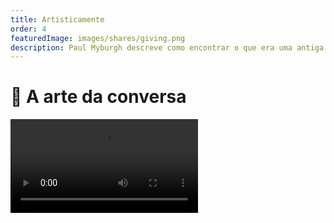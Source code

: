 ```yaml
---
title: Artisticamente
order: 4
featuredImage: images/shares/giving.png
description: Paul Myburgh descreve como encontrar o que era uma antiga comunidade na forma futura por meio de conversa horizontal, escuta profunda e uma abordagem fundamental para o relacionamento.
---
```


# 💬 A arte da conversa

<Video src="https://www.youtube-nocookie.com/embed/CCYw0QVoB_U" />

Este documentário apresenta Paul Myburgh, autor de ”_The Bushmen Winter Has Come”_, que passou sete anos vivendo com os povos ancestrais Gwi no deserto do Kalahari, explorando antigas conversas existenciais.

## Como isso se aplica ao Kernel?

Existem muitos insights importantes para as conversas que cultivamos tanto aqui no Kernel quanto as que expandimos para horizontes mais distantes. Selecionamos algumas das principais citações, perguntas e ensinamentos que Paul oferece como forma de entender o que vem a seguir.

<Process>

"**A qualidade da escuta determina a qualidade da fala.**”

"Quando as pessoas estão ouvindo, sou compelido a falar mais a verdade.”

Devemos aspirar à soma positiva, conversas horizontais (9:14 no vídeo).

<Box>

**Conversas horizontais:** diálogo interativo entre colegas. Os participantes compartilham confiança, vivendo dentro do mesmo contexto. As conversas continuam e podem ser retomadas amanhã, na próxima semana ou algum tempo depois. Muito mais significado é compartilhado.

> "Tenho muito respeito pelas pessoas que pensam enquanto falam, e que param para pensar e acrescentar **significado que importa**."

**Conversas verticais:** Cada pessoa fala para expor seu ponto de vista - não se baseando no diálogo que já está acontecendo. Torna-se uma competição porque você está pensando no que dizer em vez de ouvir. Dificulta o ouvir e a troca de informações verdadeiras. Menos significado é compartilhado.

</Box>

Fazer perguntas melhores ao ouvir mais profundamente

Que tipos de discurso realmente agregam valor?

</Process>

## Resumo

> “Vivemos em um mundo onde é moda jogar essas frases de efeito fofas um para o outro e pensar que sabemos das coisas. Fazemos perguntas sem realmente querer as respostas - tudo o que procuramos é uma solução rápida; uma solução conceitual para uma curiosidade que realmente não importa porque é apenas uma fantasia passageira. Não vivemos em um mundo onde temos conversas sobre coisas que realmente importam! Refiro-me a explorações sem fim da verdade fora de nós mesmos... "

Qual é a verdade fora de você? Como você poderia criar ferramentas coletivas que incentivassem as pessoas a explorar essas ideias e se conectar de maneiras verdadeiramente significativas?

> "Temos mil alternativas para cada fundamento e passamos grande parte de nossas vidas preocupados com essas alternativas. Nossas vidas, portanto, tendem a ser muito mais **ligadas incidentalmente** em vez de **relacionadas fundamentalmente**. Com isso expressamos nossa separação: do mundo natural, dos fundamentos, do cosmos."

Este é um jogo linguístico profundo: todos nós nos encontramos envolvidos em tarefas aparentemente insignificantes que constantemente atrapalham aquela coisa realmente profunda que você pretende aprender ou fazer. Por que é isso? Como podemos usar mais de nossa existência diária para aquilo que não está dependente e aprisionado em trivialidades, mas fundamentalmente relacionado a tudo ao nosso redor? Não é isso que uma rede faz?

<Flash>
    
<Card>
    
Que tipos de conversas construímos juntos no Kernel?

Horizontais

</Card>

</Flash>

> "Senti falta da **Voz Verdadeira**".

O que é Voz Verdadeira? Você já ouviu isso?

> "As pessoas ouvem. Há pausas entre as falas que são preenchidas com o pensamento e com a compreensão."

Quão confortável você se sente com o silêncio? Não é essa a real medida do companheirismo? Quão confortáveis são os silêncios?

> "A conversa moderna não dá espaço para que as palavras se instalem no ouvinte [...] Tenho muito respeito pelas pessoas que pensam enquanto falam, e que param para pensar e acrescentar **o significado que importa**."

## A sede de verdade

<InfoBlock>

"Fazer o que é justo com toda a alma e dizer a verdade. O que resta a você é aproveitar a vida, conectando cada coisa boa à outra, sem deixar o menor intervalo entre elas." - Pierre Hadot

</InfoBlock>

Como você pode cultivar o espaço dentro de si necessário para ouvir bem? O que realmente significa atribuir um significado consciente às palavras que você diz ou escreve, conectando cada coisa boa à seguinte? Como isso é amplificado quando essas palavras são códigos executáveis?

> "A fala de alguém deve ser moldada pela qualidade do ouvinte. Então, quando você está me ouvindo, sou compelido a falar com mais sentido. Sou compelido a falar mais verdade. Em muitas conversas modernas, ninguém está ouvindo , então ninguém se importa com o que eles dizem [...] A qualidade de ouvir informa a qualidade de falar."

Como podemos construir ferramentas e espaços digitais que incentivem a escuta de alta qualidade, em vez de apenas autopromoção sem sentido?

> "Você vai além da sede e entende que não existe sede. Ou você tem água ou não tem água. E no meio não há nada."

Quais são os anseios fictícios em sua vida? Como você poderia chegar ao oposto deles para ver como o medo e o desejo realmente são vazios?

## Velhos presentes de novo

> "A humanidade moderna não aprende sendo abençoada. Nosso caminho é diferente. Somos feitos para fazer perguntas. Para nós, o conhecimento é algo que se consegue com esforço, por livre arbítrio. A tarefa do ser humano moderno é claramente e definitivamente buscar e encontrar conhecimento. Não informações conceituais baratas, mas o conhecimento das próprias coisas. Quero dizer **conhecimento perceptivo.** Não ideias rápidas, mas o conhecimento real das coisas. Sem brindes, sem soluções rápidas. Estradas difíceis . Cada alma humana dando cada passo."

Você consegue se lembrar de momentos em sua vida em que "simplesmente sabia" alguma coisa? Qual era a qualidade e a textura desse conhecimento? Como podemos cultivar mais disso em nossas vidas e como podemos construir produtos que ajudem "toda alma humana a dar [mesmo que seja] um único passo" mais perto de suas próprias verdades?

<Flash>

<Card>

Pergunta: O que é necessário para co-criar conversas horizontais?

Audição clara.

</Card>

</Flash>

> "Cada vez mais vejo o valor da conversa humana: o valor do que surge entre nós quando falamos de verdade com o que temos e o que buscamos. Todos nós. Quando vejo essa conversa humana que **deve** ser novamente, há algo mais que é perguntado aqui. Que é que os seres humanos comecem a conversar por nós mesmos e com nós mesmos, para que possamos - mais uma vez - **encontrar o que era antiga comunidade em forma futura**. E isso apenas sairá de uma conversa sobre o que sabemos e o que desejamos saber."

Essa noção de "aquilo que desejamos saber" nos leva a uma **[história surpreendente](https://publicism.info/science/machines/9.html)** sobre outro par complementar de opostos: inteligência artificial e aumento da inteligência. É uma história que revela como o futuro da pesquisa agora é entendido como uma conversa: um diálogo contínuo sobre a tensão entre automatizar e aumentar a experiência humana. O que é mais fascinante é que

> A interação homem-máquina é uma forma de conversa, um processo dinâmico, no qual os participantes aprendem uns sobre os outros.

<InfoBlock>

<Box>

**Diálogo**

![David Bohm](/images/mod0-img/david_bohm_and_jiddu_krishnamurti.jpg)

David Bohm foi um dos físicos teóricos mais importantes do século XX. Ele também era um amigo próximo de Jiddu Krishnamurti.

"Com essa consciência coerente comum, temos um novo tipo de inteligência capaz de pensar em conjunto. Temos que começar com pessoas que sejam abertas o suficiente para iniciar o diálogo."

<Aligner center>
<Button to="https://www.bohmdialogue.org/#bohmdialogue">Participar</Button>
</Aligner>

</Box>

</InfoBlock>
